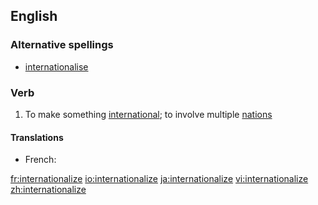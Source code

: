 ==English==
===Alternative spellings===
*[[internationalise]]

===Verb===
{{en-verb|internationaliz|ing}}

# To make something [[international]]; to involve multiple [[nation]]s

====Translations====
*French: {{t|fr|internationaliser}}

[[fr:internationalize]]
[[io:internationalize]]
[[ja:internationalize]]
[[vi:internationalize]]
[[zh:internationalize]]